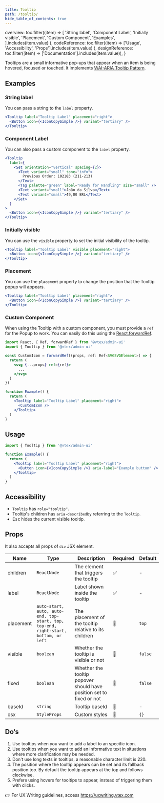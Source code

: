 ```yaml
---
title: Tooltip
path: /tooltip/
hide_table_of_contents: true
---
```



  overview: toc.filter((item) =>
    [
      'String label',
      'Component Label',
      'Initially visible',
      'Placement',
      'Custom Component',
      'Examples',
    ].includes(item.value)
  ),
  codeReference: toc.filter((item) =>
    ['Usage', 'Accessibility', 'Props'].includes(item.value)
  ),
  designReference: toc.filter((item) => ['Documentation'].includes(item.value)),
}

<Page toc={tabToc} hasTabs>
  <Panel id="overview">

Tooltips are a small informative pop-ups that appear when an item is being hovered, focused or touched. It implements [WAI-ARIA Tooltip Pattern](https://www.w3.org/TR/wai-aria-practices/#tooltip).

## Examples

### String label

You can pass a string to the `label` property.

```jsx
<Tooltip label="Tooltip Label" placement="right">
  <Button icon={<IconCopySimple />} variant="tertiary" />
</Tooltip>
```

### Component Label

You can also pass a custom component to the `label` property.

```jsx
<Tooltip
  label={
    <Set orientation="vertical" spacing={2}>
      <Text variant="small" tone="info">
        Previous Order: 102183 (211-213)
      </Text>
      <Tag palette="green" label="Ready for Handling" size="small" />
      <Text variant="small">João da Silva</Text>
      <Text variant="small">49,00 BRL</Text>
    </Set>
  }
>
  <Button icon={<IconCopySimple />} variant="tertiary" />
</Tooltip>
```

### Initially visible

You can use the `visible` property to set the initial visibility of the tooltip.

```jsx
<Tooltip label="Tooltip Label" visible placement="right">
  <Button icon={<IconCopySimple />} variant="tertiary" />
</Tooltip>
```

### Placement

You can use the `placement` property to change the position that the Tooltip popup will appears.

```jsx
<Tooltip label="Tooltip Label" placement="right">
  <Button icon={<IconCopySimple />} variant="tertiary" />
</Tooltip>
```

### Custom Component

When using the Tooltip with a custom component, you must provide a `ref` for the Popup to work. You can easily do this using the [React.forwardRef](https://reactjs.org/docs/forwarding-refs.html).

```jsx isStatic
import React, { Ref, forwardRef } from '@vtex/admin-ui'
import { Tooltip } from '@vtex/admin-ui'

const CustomIcon = forwardRef((props, ref: Ref<SVGSVGElement>) => {
  return (
    <svg {...props} ref={ref}>
      ...
    </svg>
  )
})

function Example() {
  return (
    <Tooltip label="Tooltip Label" placement="right">
      <CustomIcon />
    </Tooltip>
  )
}
```

</Panel>
<Panel id="codeReference">

## Usage

```jsx isStatic
import { Tooltip } from '@vtex/admin-ui'

function Example() {
  return (
    <Tooltip label="Tooltip Label" placement="right">
      <Button icon={<IconCopySimple />} aria-label="Example button" />
    </Tooltip>
  )
}
```

## Accessibility

- `Tooltip` has `role="tooltip"`.
- Tooltip's children has `aria-describedby` referring to the `Tooltip`.
- <kbd>Esc</kbd> hides the current visible tooltip.

## Props

It also accepts all props of `div` JSX element.

| Name      | Type                                                                                | Description                                                          | Required | Default |
| --------- | ----------------------------------------------------------------------------------- | -------------------------------------------------------------------- | -------- | ------- |
| children  | `ReactNode`                                                                         | The element that triggers the tooltip                                | ✅       | -       |
| label     | `ReactNode`                                                                         | Label shown inside the tooltip                                       | ✅       | -       |
| placement | `auto-start, auto, auto-end, top-start, top, top-end, right-start, bottom, or left` | The placement of the tooltip relative to its children                | 🚫       | `top`   |
| visible   | `boolean`                                                                           | Whether the tooltip is visible or not                                | 🚫       | `false` |
| fixed     | `boolean`                                                                           | Whether the tooltip popover should have position set to fixed or not | 🚫       | `false` |
| baseId    | `string`                                                                            | Tooltip baseId                                                       | 🚫       | -       |
| csx       | `StyleProps`                                                                        | Custom styles                                                        | 🚫       | `{}`    |

</Panel>
<Panel id="designReference">

## Do’s

1. Use tooltips when you want to add a label to an specific icon.
2. Use tooltips when you want to add an informative text in situations where more clarification may be needed.
3. Don't use long texts in tooltips, a reasonable character limit is 220.
4. The position where the tooltip appears can be set and its fallback position too. By default the tooltip appears at the top and follows clockwise.
5. Prefere using hovers for tooltips to appear, instead of triggering them with clicks.

👉 For UX Writing guidelines, access https://uxwriting.vtex.com

</Panel>
</Page>
